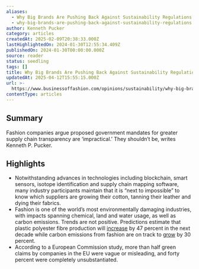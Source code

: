 ```yaml
---
aliases:
  - Why Big Brands Are Pushing Back Against Sustainability Regulations
  - why-big-brands-are-pushing-back-against-sustainability-regulations
author: Kenneth Pucker
category: articles
createdAt: 2025-02-09T20:38:33.000Z
lastHighlightedOn: 2024-01-30T12:55:34.409Z
publishedOn: 2024-01-30T00:00:00.000Z
source: reader
status: seedling
tags: []
title: Why Big Brands Are Pushing Back Against Sustainability Regulations
updatedAt: 2025-04-12T15:55:15.000Z
url: >-
  https://www.businessoffashion.com/opinions/sustainability/why-big-brands-are-pushing-back-against-sustainability-regulations/
contentType: articles
---
```

## Summary

Fashion companies argue proposed government mandates for greater supply chain transparency are ‘impractical.’ They shouldn’t be, writes Kenneth P. Pucker.

## Highlights

- Notwithstanding advances in technologies including blockchain, smart sensors, isotope identification and supply chain mapping software, many industry participants maintain that it is “next to impossible” to know which suppliers are growing their cotton, tanning their leather and dying their fabrics.
- Fashion is one of the world’s most environmentally damaging industries, with impacts spanning chemical, land and water usage, as well as carbon emissions. Trends are not positive. Predictions estimate that plastic polyester fibre production will [increase](https://www.bloomberg.com/graphics/2022-fashion-industry-environmental-impact/?sref=fnjoKOAK) by 47 percent in the next decade while carbon emissions from fashion are on track to [grow](https://www.mckinsey.com/industries/retail/our-insights/fashion-on-climate) by 30 percent.
- According to a European Commission study, more than half green claims by companies in the EU were vague or misleading, and forty percent were completely unsubstantiated.
